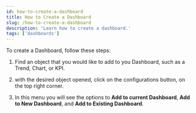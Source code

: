 ```yaml
---
id: how-to-create-a-dashboard
title: How to Create a Dashboard
slug: /how-to-create-a-dashboard
description: 'Learn how to create a dashboard.'
tags: ['dashboards']
---
```


To create a Dashboard, follow these steps:

1. Find an object that you would like to add to you Dashboard, such as a Trend, Chart, or KPI.

2. with the desired object opened, click on the configurations button, on the top right corner.

3. In this menu you will see the options to **Add to current Dashboard**, **Add to New Dashboard**, and **Add to Existing Dashboard**.